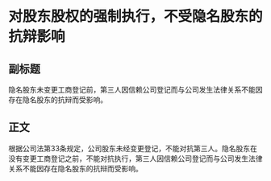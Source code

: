 # 对股东股权的强制执行，不受隐名股东的抗辩影响
## 副标题
隐名股东未变更工商登记前，第三人因信赖公司登记而与公司发生法律关系不能因存在隐名股东的抗辩而受影响。
## 正文
根据公司法第33条规定，公司股东未经变更登记，不能对抗第三人。隐名股东在没有变更工商登记之前，不能对抗执行，第三人因信赖公司登记而与公司发生法律关系不能因存在隐名股东的抗辩而受影响。